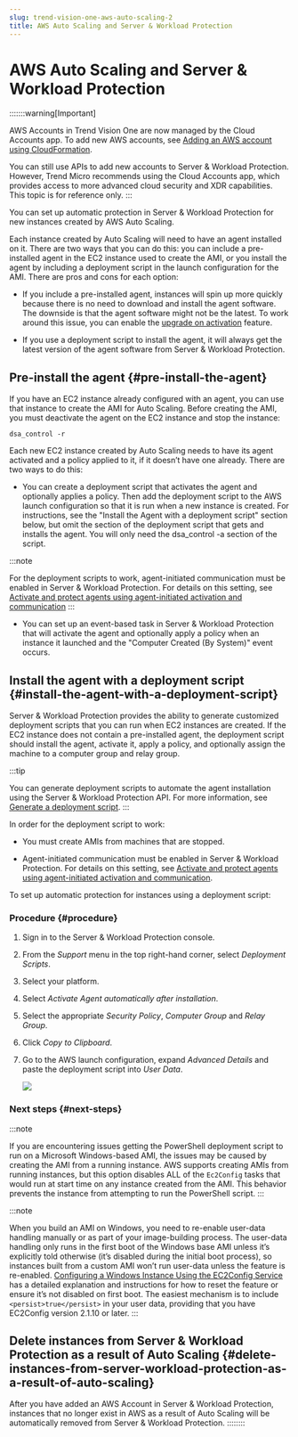 ```yaml
---
slug: trend-vision-one-aws-auto-scaling-2
title: AWS Auto Scaling and Server & Workload Protection
---
```

# AWS Auto Scaling and Server & Workload Protection

:::::::warning[Important]

AWS Accounts in Trend Vision One are now managed by the Cloud Accounts app. To add new AWS accounts, see [Adding an AWS account using CloudFormation](adding-aws-account.mdx).

You can still use APIs to add new accounts to Server & Workload Protection. However, Trend Micro recommends using the Cloud Accounts app, which provides access to more advanced cloud security and XDR capabilities. This topic is for reference only.
:::

You can set up automatic protection in Server & Workload Protection for new instances created by AWS Auto Scaling.

Each instance created by Auto Scaling will need to have an agent installed on it. There are two ways that you can do this: you can include a pre-installed agent in the EC2 instance used to create the AMI, or you install the agent by including a deployment script in the launch configuration for the AMI. There are pros and cons for each option:

- If you include a pre-installed agent, instances will spin up more quickly because there is no need to download and install the agent software. The downside is that the agent software might not be the latest. To work around this issue, you can enable the [upgrade on activation](autoupgrade-agents-activation.mdx) feature.

- If you use a deployment script to install the agent, it will always get the latest version of the agent software from Server & Workload Protection.

## Pre-install the agent {#pre-install-the-agent}

If you have an EC2 instance already configured with an agent, you can use that instance to create the AMI for Auto Scaling. Before creating the AMI, you must deactivate the agent on the EC2 instance and stop the instance:

`dsa_control -r`

Each new EC2 instance created by Auto Scaling needs to have its agent activated and a policy applied to it, if it doesn’t have one already. There are two ways to do this:

- You can create a deployment script that activates the agent and optionally applies a policy. Then add the deployment script to the AWS launch configuration so that it is run when a new instance is created. For instructions, see the "Install the Agent with a deployment script" section below, but omit the section of the deployment script that gets and installs the agent. You will only need the dsa_control -a section of the script.

:::note

For the deployment scripts to work, agent-initiated communication must be enabled in Server & Workload Protection. For details on this setting, see [Activate and protect agents using agent-initiated activation and communication](agent-initiated-activation.mdx)
:::

- You can set up an event-based task in Server & Workload Protection that will activate the agent and optionally apply a policy when an instance it launched and the "Computer Created (By System)" event occurs.

## Install the agent with a deployment script {#install-the-agent-with-a-deployment-script}

Server & Workload Protection provides the ability to generate customized deployment scripts that you can run when EC2 instances are created. If the EC2 instance does not contain a pre-installed agent, the deployment script should install the agent, activate it, apply a policy, and optionally assign the machine to a computer group and relay group.

:::tip

You can generate deployment scripts to automate the agent installation using the Server & Workload Protection API. For more information, see [Generate a deployment script](api-generate-agent-deploy.mdx).
:::

In order for the deployment script to work:

- You must create AMIs from machines that are stopped.

- Agent-initiated communication must be enabled in Server & Workload Protection. For details on this setting, see [Activate and protect agents using agent-initiated activation and communication](agent-initiated-activation.mdx).

To set up automatic protection for instances using a deployment script:

### Procedure {#procedure}

1.  Sign in to the Server & Workload Protection console.

2.  From the *Support* menu in the top right-hand corner, select *Deployment Scripts*.

3.  Select your platform.

4.  Select *Activate Agent automatically after installation*.

5.  Select the appropriate *Security Policy*, *Computer Group* and *Relay Group*.

6.  Click *Copy to Clipboard*.

7.  Go to the AWS launch configuration, expand *Advanced Details* and paste the deployment script into *User Data*.

    ![](/images/aws-autoscaling-and-ds-launchconfig_2=29683548-1e58-4790-b9b2-2fe764e16090.webp)

### Next steps {#next-steps}

:::note

If you are encountering issues getting the PowerShell deployment script to run on a Microsoft Windows-based AMI, the issues may be caused by creating the AMI from a running instance. AWS supports creating AMIs from running instances, but this option disables ALL of the `Ec2Config` tasks that would run at start time on any instance created from the AMI. This behavior prevents the instance from attempting to run the PowerShell script.
:::

:::note

When you build an AMI on Windows, you need to re-enable user-data handling manually or as part of your image-building process. The user-data handling only runs in the first boot of the Windows base AMI unless it’s explicitly told otherwise (it’s disabled during the initial boot process), so instances built from a custom AMI won’t run user-data unless the feature is re-enabled. [Configuring a Windows Instance Using the EC2Config Service](https://docs.aws.amazon.com/AWSEC2/latest/WindowsGuide/ec2config-service.mdx) has a detailed explanation and instructions for how to reset the feature or ensure it’s not disabled on first boot. The easiest mechanism is to include `<persist>true</persist>` in your user data, providing that you have EC2Config version 2.1.10 or later.
:::

## Delete instances from Server & Workload Protection as a result of Auto Scaling {#delete-instances-from-server-workload-protection-as-a-result-of-auto-scaling}

After you have added an AWS Account in Server & Workload Protection, instances that no longer exist in AWS as a result of Auto Scaling will be automatically removed from Server & Workload Protection.
::::::::
